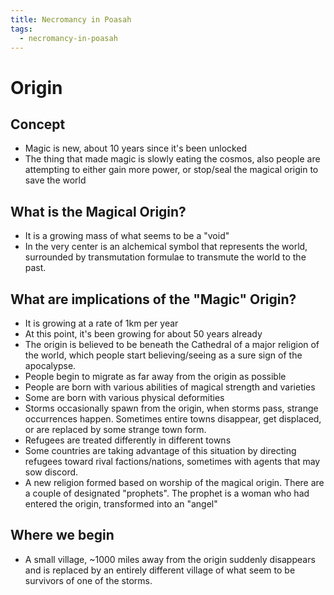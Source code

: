 ```yaml
---
title: Necromancy in Poasah
tags:
  - necromancy-in-poasah
---
```


# Origin

## Concept

* Magic is new, about 10 years since it's been unlocked
* The thing that made magic is slowly eating the cosmos, also people are
  attempting to either gain more power, or stop/seal the magical origin to save
  the world

## What is the Magical Origin?

* It is a growing mass of what seems to be a "void"
* In the very center is an alchemical symbol that represents the world,
  surrounded by transmutation formulae to transmute the world to the past.

## What are implications of the "Magic" Origin?

* It is growing at a rate of 1km per year
* At this point, it's been growing for about 50 years already
* The origin is believed to be beneath the Cathedral of a major religion of the
  world, which people start believing/seeing as a sure sign of the apocalypse.
* People begin to migrate as far away from the origin as possible
* People are born with various abilities of magical strength and varieties
* Some are born with various physical deformities
* Storms occasionally spawn from the origin, when storms pass, strange
  occurrences happen. Sometimes entire towns disappear, get displaced, or are
  replaced by some strange town form.
* Refugees are treated differently in different towns
* Some countries are taking advantage of this situation by directing refugees
  toward rival factions/nations, sometimes with agents that may sow discord.
* A new religion formed based on worship of the magical origin. There are a
  couple of designated "prophets". The prophet is a woman who had entered the
  origin, transformed into an "angel"

## Where we begin

* A small village, ~1000 miles away from the origin suddenly disappears and is
  replaced by an entirely different village of what seem to be survivors of one
  of the storms.
